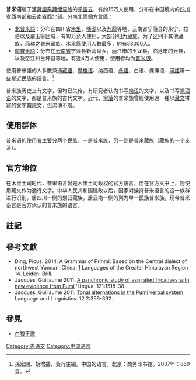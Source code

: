 {{Infobox language
| name        = 普米语
| nativename  = 
| familycolor = 漢藏語系
| states      = [[中国|中国]]
| region      = [[四川|四川]]、[[云南|云南]]
| speakers    = 约15万
| fam1        = [[漢藏語系|漢藏語系]]
| fam2        = [[藏緬語族|藏緬語族]]
| fam3        = [[羌語支|羌語支]]或[[藏语支|藏语支]]
| script      = [[韓規文|韓規文]](短暫)
| iso1        = 无
| iso2        = 无
| lc1  = pmi | ld1  = 北普米语
| lc2  = pmj | ld2  = 南普米语
}}
'''普米语'''屬于[[漢藏語系|漢藏語系]][[藏缅语族|藏缅语族]]的[[羌語支|羌語支]]，有约15万人使用，分布在中国境内的[[四川省|四川省]]西南部和[[云南省|云南省]]西北部。分南北兩個方言區：
*[[北普米語|北普米語]]：分布在四川省[[木里|木里]]、[[鹽源|鹽源]]以及[[九龙县|九龍]]等地，云南省宁蒗县的永宁、拉伯以及翠玉等区域，有10万余人使用，大部分归为[[藏族|藏族]]，为了区别于其他藏族，而称之普米藏族。木里縣使用人數最多，約有58000人。
*[[南普米語|南普米語]]：分布在[[云南省|云南省]]宁蒗县新营盘乡，丽江市的玉龙县，临沧市的云县，以及怒江州兰坪县等地，有近4万人使用，使用者均为[[普米族|普米族]]。

使用普米語的人多數兼通[[藏语|藏语]]、[[摩梭语|摩梭语]]、纳西语、[[彝语|彝语]]、白语、傈僳语、[[漢語|漢語]]等一些鄰近民族的語言。<ref name="zhongguodeyuyan">孫宏開、胡增益、黃行主編。中国的语言。北京：商务印书馆。2007年：869頁。{{ISBN|7-100-04363-8}}</ref>

普米族历史上有文字，但均已失传，有研究者认为书写[[南语|南语]]的文字，以及书写[[党项语|党项语]]的文字，都是普米族的古代文字。近代，[[寧蒗|寧蒗]]的普米族曾經使用過一種以[[藏文|藏文]]拼寫的文字[[韓規文|韓規文]]，但流傳不廣。

== 使用群体 ==
普米语的使用者主要分两个民族，一是普米族，另一则是普米藏族（藏族的一个支系）。

== 官方地位 ==
在木里土司时代，普米语言曾是木里土司政权的官方语言，但在官方文书上，则使用藏文作为通行文字。中华人民共和国建政以后，国家对操持普米语言的这一族群进行识别，居四川一侧的划归藏族，居云南一侧的列为单一民族普米族，现今普米语言是官方承认的普米族的语言。

==註記==
{{reflist}}

==參考文獻==
{{refbegin|2}}
*Ding, Picus. 2014. A Grammar of Prinmi: Based on the Central dialect of northwest Yunnan, China. [https://web.archive.org/web/20160920071157/http://www.brill.com/products/book/grammar-prinmi] Languages of the Greater Himalayan Region 14. Leiden: Brill. 
*Jacques, Guillaume 2011. [http://www.academia.edu/968778/A_panchronic_study_of_aspirated_fricatives_with_new_evidence_from_Pumi A panchronic study of aspirated fricatives with new evidence from Pumi] {{Wayback|url=http://www.academia.edu/968778/A_panchronic_study_of_aspirated_fricatives_with_new_evidence_from_Pumi |date=20210308052254 }} 'Lingua' 121:1518-38.
*Jacques, Guillaume 2011. [http://www.academia.edu/968765/Tonal_alternations_in_the_Pumi_verbal_system Tonal alternations in the Pumi verbal system] {{Wayback|url=http://www.academia.edu/968765/Tonal_alternations_in_the_Pumi_verbal_system |date=20191214185020 }} Language and Linguistics. 12.2:359-392.
{{refend}}

==參見==
*[[白狼王歌|白狼王歌]]

{{Qiangic languages}}
{{中國語言}}

[[Category:羌语支|Category:羌语支]]
[[Category:中国语言|Category:中国语言]]
